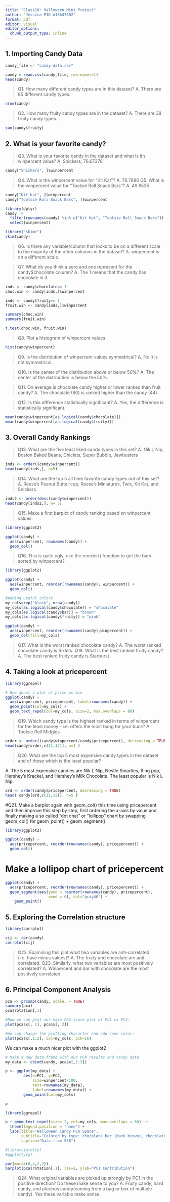 ```yaml
---
title: "Class10: Halloween Mini Project"
author: "Jessica PID A15647602"
format: pdf
editor: visual
editor_options: 
  chunk_output_type: inline
---
```

## 1. Importing Candy Data
```r
candy_file <- "candy-data.csv"

candy = read.csv(candy_file, row.names=1)
head(candy)
```

>Q1. How many different candy types are in this dataset?
A. There are 85 different candy types.

```r
nrow(candy)
```
>Q2. How many fruity candy types are in the dataset?
A. There are 38 fruity candy types. 

```r
sum(candy$fruity)
```
## 2. What is your favorite candy?

>Q3. What is your favorite candy in the dataset and what is it’s winpercent value?
A. Snickers; 76.67378

```r
candy["Snickers", ]$winpercent
```

>Q4. What is the winpercent value for “Kit Kat”?
A. 76.7686
>Q5. What is the winpercent value for “Tootsie Roll Snack Bars”?
A. 49.6535

```r
candy["Kit Kat", ]$winpercent
candy["Tootsie Roll Snack Bars", ]$winpercent
```

```r
library(dplyr)
candy |>
  filter(rownames(candy) %in% c("Kit Kat", "Tootsie Roll Snack Bars")) |>
  select(winpercent)
```

```r
library("skimr")
skim(candy)
```

>Q6. Is there any variable/column that looks to be on a different scale to the majority of the other columns in the dataset?
A. winpercent is on a different scale.

>Q7. What do you think a zero and one represent for the candy$chocolate column?
A. The 1 means that the candy has chocolate in it. 

```r
inds <- candy$chocolate== 1
choc.win <- candy[inds,]$winpercent

inds <- candy$fruity== 1
fruit.win <- candy[inds,]$winpercent

summary(choc.win)
summary(fruit.win)

t.test(choc.win, fruit.win)

```

>Q8. Plot a histogram of winpercent values

```r
hist(candy$winpercent)
```

>Q9. Is the distribution of winpercent values symmetrical?
A. No it is not symmetrical. 

>Q10. Is the center of the distribution above or below 50%?
A. The center of the distribution is below the 50%. 

>Q11. On average is chocolate candy higher or lower ranked than fruit candy?
A. The chocolate (60) is ranked higher than the candy (44). 

>Q12. Is this difference statistically significant?
A. Yes, the difference is statistically significant.

```r
mean(candy$winpercent[as.logical(candy$chocolate)])
mean(candy$winpercent[as.logical(candy$fruity)])
```

## 3. Overall Candy Rankings

>Q13. What are the five least liked candy types in this set?
A. Nik L Nip, Boston Baked Beans, Chiclets, Super Bubble, Jawbusters

```r
inds <- order((candy$winpercent))
head(candy[inds,], n=5)
```

>Q14. What are the top 5 all time favorite candy types out of this set?
A. Reese's Peanut Butter cup, Reese's Miniatures, Twix, Kit Kat, and Snickers.

```r
inds2 <- order(desc(candy$winpercent))
head(candy[inds2,], n= 5)
```
>Q15. Make a first barplot of candy ranking based on winpercent values.

```r
library(ggplot2)

ggplot(candy) + 
  aes(winpercent, rownames(candy)) +
  geom_col()
```

>Q16. This is quite ugly, use the reorder() function to get the bars sorted by winpercent?

```r
library(ggplot2)

ggplot(candy) + 
  aes(winpercent, reorder(rownames(candy), winpercent)) +
  geom_col()
```

```r
#Adding useful colors
my_cols=rep("black", nrow(candy))
my_cols[as.logical(candy$chocolate)] = "chocolate"
my_cols[as.logical(candy$bar)] = "brown"
my_cols[as.logical(candy$fruity)] = "pink"

ggplot(candy) + 
  aes(winpercent, reorder(rownames(candy),winpercent)) +
  geom_col(fill=my_cols) 

```

>Q17. What is the worst ranked chocolate candy?
A. The worst ranked chocolate candy is Sixlets. 
>Q18. What is the best ranked fruity candy?
A. The best ranked fruity candy is Starburst.

## 4. Taking a look at pricepercent

```r
library(ggrepel)

# How about a plot of price vs win
ggplot(candy) +
  aes(winpercent, pricepercent, label=rownames(candy)) +
  geom_point(col=my_cols) + 
  geom_text_repel(col=my_cols, size=2, max.overlaps = 80)
```

>Q19. Which candy type is the highest ranked in terms of winpercent for the least money - i.e. offers the most bang for your buck?
A. Tootsie Roll Midgies

```r
order <- order((candy$winpercent/candy$pricepercent), decreasing = TRUE)
head(candy[order,c(11,12)], n=1 )
```


>Q20. What are the top 5 most expensive candy types in the dataset and of these which is the least popular?

A. The 5 most expensive candies are Nik L Nip, Nestle Smarties, Ring pop, Hershey's Krackel, and Hershey's Milk Chocolate. The least popular is Nik L Nip. 

```r
ord <- order(candy$pricepercent, decreasing = TRUE)
head( candy[ord,c(11,12)], n=5 )
```

#Q21. Make a barplot again with geom_col() this time using pricepercent and then improve this step by step, first ordering the x-axis by value and finally making a so called “dot chat” or “lollipop” chart by swapping geom_col() for geom_point() + geom_segment().

```r
library(ggplot2)

ggplot(candy) +
  aes(pricepercent, reorder(rownames(candy), pricepercent)) +
  geom_col() 
```

# Make a lollipop chart of pricepercent

```r
ggplot(candy) +
  aes(pricepercent, reorder(rownames(candy), pricepercent)) +
  geom_segment(aes(yend = reorder(rownames(candy), pricepercent), 
                   xend = 0), col="gray40") +
    geom_point()
```

## 5. Exploring the Correlation structure

```r
library(corrplot)
```

```r
cij <- cor(candy)
corrplot(cij)
```
>Q22. Examining this plot what two variables are anti-correlated (i.e. have minus values)?
A. The fruity and chocolate are anti-correlated.
>Q23. Similarly, what two variables are most positively correlated?
A. Winpercent and bar with chocolate are the most positively correlated.


## 6. Principal Component Analysis

```r
pca <- prcomp(candy, scale. = TRUE)
summary(pca)
pca$rotation[,1]
```

```r
#Now we can plot our main PCA score plot of PC1 vs PC2.
plot(pca$x[, 1], pca$x[, 2])
```

```r
#We can change the plotting character and add some color:
plot(pca$x[,1:2], col=my_cols, pch=16)
```
 
 We can make a much nicer plot with the ggplot2
 
```r
# Make a new data-frame with our PCA results and candy data
my_data <- cbind(candy, pca$x[,1:3])
```
 
```r
p <- ggplot(my_data) + 
        aes(x=PC1, y=PC2, 
            size=winpercent/100,  
            text=rownames(my_data),
            label=rownames(my_data)) +
        geom_point(col=my_cols)

p
```
 
```r
library(ggrepel)

p + geom_text_repel(size= 2, col=my_cols, max.overlaps = 60)  + 
  theme(legend.position = "none") +
  labs(title="Halloween Candy PCA Space",
       subtitle="Colored by type: chocolate bar (dark brown), chocolate other (light brown), fruity (pink), other (black)",
       caption="Data from 538")
```
 
 
```r
#library(plotly)
#ggplotly(p)
```


```r
par(mar=c(8,4,2,2))
barplot(pca$rotation[,1], las=2, ylab="PC1 Contribution")
```
>Q24. What original variables are picked up strongly by PC1 in the positive direction? Do these make sense to you?
A. Fruity candy, hard candy, and pluribus candy(coming from a bag or box of multiple candy). Yes these variable make sense. 
